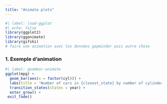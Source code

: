 ```yaml
---
title: "Animate plots"
---
```


```r
#| label: load-ggplot
#| echo: false
library(ggplot2)
library(gganimate)
library(gifski)
# faire une animation avec les données gapminder puis autre chose
```

### 1. Exemple d'animation

```r
#| label: geombar-animate
ggplot(mpg) +
  geom_bar(aes(x = factor(cyl))) +
  labs(title = 'Number of cars in {closest_state} by number of cylinders') +
  transition_states(states = year) +
  enter_grow() +
 exit_fade()
```

